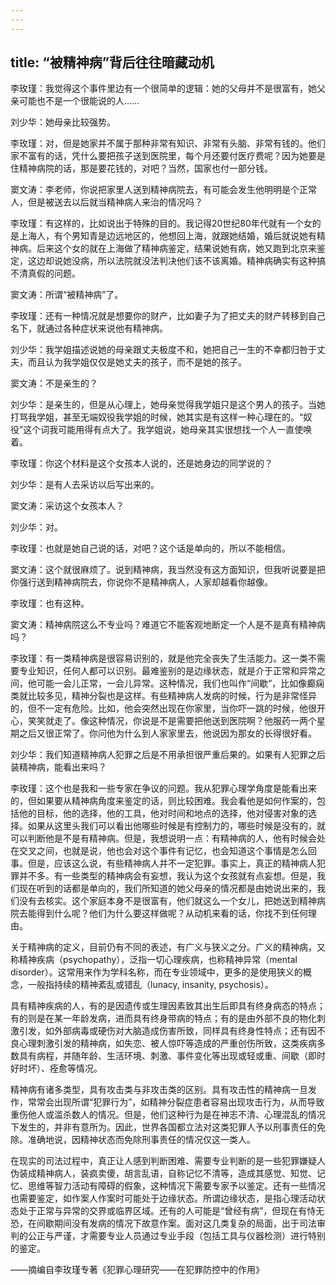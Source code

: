 ```yaml
---
---
---
```

title: “被精神病”背后往往暗藏动机
---




李玫瑾：我觉得这个事件里边有一个很简单的逻辑：她的父母并不是很富有，她父亲可能也不是一个很能说的人……

刘少华：她母亲比较强势。

李玫瑾：对，但是她家并不属于那种非常有知识、非常有头脑、非常有钱的。他们家不富有的话，凭什么要把孩子送到医院里，每个月还要付医疗费呢？因为她要是住精神病院的话，那是要花钱的，对吧？当然，国家也付一部分钱。

窦文涛：李老师，你说把家里人送到精神病院去，有可能会发生他明明是个正常人，但是被送去以后就当精神病人来治的情况吗？

李玫瑾：有这样的，比如说出于特殊的目的。我记得20世纪80年代就有一个女的是上海人，有个男知青是边远地区的，他想回上海，就跟她结婚，婚后就说她有精神病。后来这个女的就在上海做了精神病鉴定，结果说她有病，她又跑到北京来鉴定，这边却说她没病，所以法院就没法判决他们该不该离婚。精神病确实有这种搞不清真假的问题。

窦文涛：所谓“被精神病”了。

李玫瑾：还有一种情况就是想要你的财产，比如妻子为了把丈夫的财产转移到自己名下，就通过各种症状来说他有精神病。

刘少华：我学姐描述说她的母亲跟丈夫极度不和，她把自己一生的不幸都归咎于丈夫，而且认为我学姐仅仅是她丈夫的孩子，而不是她的孩子。

窦文涛：不是亲生的？

刘少华：是亲生的，但是从心理上，她母亲觉得我学姐只是这个男人的孩子。当她打骂我学姐，甚至无端奴役我学姐的时候，她其实是有这样一种心理在的。“奴役”这个词我可能用得有点大了。我学姐说，她母亲其实很想找一个人一直使唤着。

李玫瑾：你这个材料是这个女孩本人说的，还是她身边的同学说的？

刘少华：是有人去采访以后写出来的。

窦文涛：采访这个女孩本人？

刘少华：对。

李玫瑾：也就是她自己说的话，对吧？这个话是单向的，所以不能相信。

窦文涛：这个就很麻烦了。说到精神病，我当然没有这方面知识，但我听说要是把你强行送到精神病院去，你说你不是精神病人，人家却越看你越像。

李玫瑾：也有这种。

窦文涛：精神病院这么不专业吗？难道它不能客观地断定一个人是不是真有精神病吗？

李玫瑾：有一类精神病是很容易识别的，就是他完全丧失了生活能力。这一类不需要专业知识，任何人都可以识别。最难鉴别的是边缘状态，就是介于正常和异常之间，他可能一会儿正常，一会儿异常。这种情况，我们也叫作“间歇”，比如像癫痫类就比较多见，精神分裂也是这样。有些精神病人发病的时候，行为是非常怪异的，但不一定有危险。比如，他会突然出现在你家里，当你吓一跳的时候，他很开心，笑笑就走了。像这种情况，你说是不是需要把他送到医院啊？他服药一两个星期之后又很正常了。你问他为什么到人家家里去，他说因为那女的长得很好看。

刘少华：我们知道精神病人犯罪之后是不用承担很严重后果的。如果有人犯罪之后装精神病，能看出来吗？

李玫瑾：这个也是我和一些专家在争议的问题。我从犯罪心理学角度是能看出来的，但如果要从精神病角度来鉴定的话，则比较困难。我会看他是如何作案的，包括他的目标，他的选择，他的工具，他对时间和地点的选择，他对侵害对象的选择。如果从这里头我们可以看出他哪些时候是有控制力的，哪些时候是没有的，就可以判断他是不是有精神病。但是，我想说明一点：有精神病的人，他有时候会处在交叉之间，也就是说，他也会对这个事件有记忆，也会知道这个事情是怎么回事。但是，应该这么说，有些精神病人并不一定犯罪。事实上，真正的精神病人犯罪并不多。有一些类型的精神病会有妄想，我认为这个女孩就有点妄想。但是，我们现在听到的话都是单向的，我们所知道的她父母亲的情况都是由她说出来的，我们没有去核实。这个家庭本身不是很富有，他们就这么一个女儿，把她送到精神病院去能得到什么呢？他们为什么要这样做呢？从动机来看的话，你找不到任何理由。

关于精神病的定义，目前仍有不同的表述，有广义与狭义之分。广义的精神病，又称精神疾病（psychopathy），泛指一切心理疾病，也称精神异常（mental disorder）。这常用来作为学科名称，而在专业领域中，更多的是使用狭义的概念，一般指持续的精神紊乱或错乱（lunacy, insanity, psychosis）。

具有精神疾病的人，有的是因遗传或生理因素致其出生后即具有终身病态的特点；有的则是在某一年龄发病，进而具有终身带病的特点；有的是由外部不良的物化刺激引发，如外部病毒或硬伤对大脑造成伤害所致，同样具有终身性特点；还有因不良心理刺激引发的精神病，如失恋、被人惊吓等造成的严重创伤所致，这类疾病多数具有病程，并随年龄、生活环境、刺激、事件变化等出现或轻或重、间歇（即时好时坏）、痊愈等情况。

精神病有诸多类型，具有攻击类与非攻击类的区别。具有攻击性的精神病一旦发作，常常会出现所谓“犯罪行为”，如精神分裂症患者容易出现攻击行为，从而导致重伤他人或滥杀数人的情况。但是，他们这种行为是在神志不清、心理混乱的情况下发生的，并非有意所为。因此，世界各国都立法对这类犯罪人予以刑事责任的免除。准确地说，因精神状态而免除刑事责任的情况仅这一类人。

在现实的司法过程中，真正让人感到判断困难、需要专业判断的是一些犯罪嫌疑人伪装成精神病人，装疯卖傻，胡言乱语，自称记忆不清等，造成其感觉、知觉、记忆、思维等智力活动有障碍的假象，这种情况下需要专家予以鉴定。还有一些情况也需要鉴定，如作案人作案时可能处于边缘状态。所谓边缘状态，是指心理活动状态处于正常与异常的交界或临界区域。还有的人可能是“曾经有病”，但现在有恃无恐，在间歇期间没有发病的情况下故意作案。面对这几类复杂的局面，出于司法审判的公正与严谨，才需要专业人员通过专业手段（包括工具与仪器检测）进行特别的鉴定。

——摘编自李玫瑾专著《犯罪心理研究——在犯罪防控中的作用》
